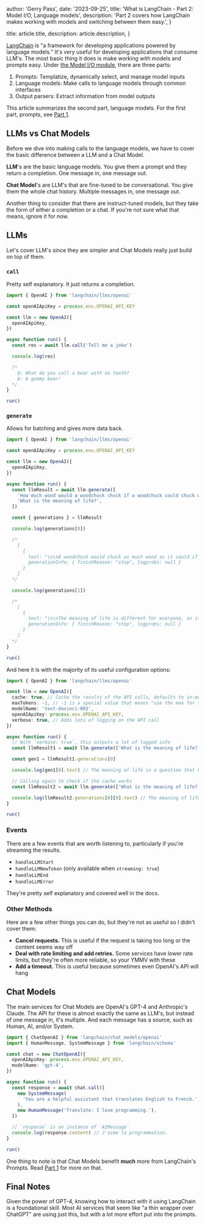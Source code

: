 
  author: 'Gerry Pass',
  date: '2023-09-25',
  title: 'What is LangChain - Part 2: Model I/O, Language models',
  description:
    'Part 2 covers how LangChain makes working with models and switching between them easy.',
}

  title: article.title,
  description: article.description,
}


[LangChain](https://js.langchain.com/docs/get_started/introduction) is "a framework for developing applications powered by language models." It's very useful for developing applications that consume LLM's. The most basic thing it does is make working with models and prompts easy. Under [the Model I/O module](https://js.langchain.com/docs/modules/model_io/), there are three parts:

1. Prompts: Templatize, dynamically select, and manage model inputs
2. Language models: Make calls to language models through common interfaces
3. Output parsers: Extract information from model outputs

This article summarizes the second part, language models. For the first part, prompts, see [Part 1](https://www.gerrypass.com/articles/what-ls-langchain-part-1-model-io-prompts).

## LLMs vs Chat Models

Before we dive into making calls to the language models, we have to cover the basic difference between a LLM and a Chat Model.

**LLM**'s are the basic language models. You give them a prompt and they return a completion. One message in, one message out.

**Chat Model**'s are LLM's that are fine-tuned to be conversational. You give them the whole chat history. Multiple messages in, one message out.

Another thing to consider that there are instruct-tuned models, but they take the form of either a completion or a chat. If you're not sure what that means, ignore it for now.

## LLMs

Let's cover LLM's since they are simpler and Chat Models really just build on top of them.

### `call`

Pretty self explanatory. It just returns a completion.

```ts
import { OpenAI } from 'langchain/llms/openai'

const openAIApiKey = process.env.OPENAI_API_KEY

const llm = new OpenAI({
  openAIApiKey,
})

async function run() {
  const res = await llm.call('Tell me a joke')

  console.log(res)

  /*
    Q: What do you call a bear with no teeth?
    A: A gummy bear!
  */
}

run()
```

### `generate`

Allows for batching and gives more data back.

```ts
import { OpenAI } from 'langchain/llms/openai'

const openAIApiKey = process.env.OPENAI_API_KEY

const llm = new OpenAI({
  openAIApiKey,
})

async function run() {
  const llmResult = await llm.generate([
    'How much wood would a woodchuck chuck if a woodchuck could chuck wood?',
    'What is the meaning of life?',
  ])

  const { generations } = llmResult

  console.log(generations[0])

  /*
    [
      {
        text: "\n\nA woodchuck would chuck as much wood as it could if it could chuck wood.",
        generationInfo: { finishReason: "stop", logprobs: null }
      }
    ]
  */

  console.log(generations[1])

  /*
    [
      {
        text: "\n\nThe meaning of life is different for everyone, as it is an individual journey. However, many people strive for happiness, connection, and purpose in life.",
        generationInfo: { finishReason: "stop", logprobs: null }
      }
    ]
  */
}

run()
```

And here it is with the majority of its useful configuration options:

```ts
import { OpenAI } from 'langchain/llms/openai'

const llm = new OpenAI({
  cache: true, // Cache the results of the API calls, defaults to in-memory cache
  maxTokens: -1, // -1 is a special value that means "use the max for that model" -- but you can overwrite
  modelName: 'text-davinci-002',
  openAIApiKey: process.env.OPENAI_API_KEY,
  verbose: true, // Adds lots of logging on the API call
})

async function run() {
  // With `verbose: true`, this outputs a lot of logged info
  const llmResult1 = await llm.generate(['What is the meaning of life?'])

  const gen1 = llmResult1.generations[0]

  console.log(gen1[0].text) // The meaning of life is a question that has been asked by people throughout history. There is no one correct answer to this question.

  // Calling again to check if the cache works
  const llmResult2 = await llm.generate(['What is the meaning of life?'])

  console.log(llmResult2.generations[0][0].text) // The meaning of life is a question that has been asked by people throughout history. There is no one correct answer to this question.
}

run()
```

### Events

There are a few events that are worth listening to, particularly if you're streaming the results.

- `handleLLMStart`
- `handleLLMNewToken` (only available when `streaming: true`)
- `handleLLMEnd`
- `handleLLMError`

They're pretty self explanatory and covered well in the docs.

### Other Methods

Here are a few other things you can do, but they're not as useful so I didn't cover them:

- **Cancel requests.** This is useful if the request is taking too long or the content seems way off
- **Deal with rate limiting and add retries.** Some services have lower rate limits, but they're often more reliable, so your YMMV with these
- **Add a timeout.** This is useful because sometimes even OpenAI's API will hang

## Chat Models

The main services for Chat Models are OpenAI's GPT-4 and Anthropic's Claude. The API for these is almost exactly the same as LLM's, but instead of one message in, it's multiple. And each message has a source, such as Human, AI, and/or System.

```ts
import { ChatOpenAI } from 'langchain/chat_models/openai'
import { HumanMessage, SystemMessage } from 'langchain/schema'

const chat = new ChatOpenAI({
  openAIApiKey: process.env.OPENAI_API_KEY,
  modelName: 'gpt-4',
})

async function run() {
  const response = await chat.call([
    new SystemMessage(
      'You are a helpful assistant that translates English to French.',
    ),
    new HumanMessage('Translate: I love programming.'),
  ])

  // `response` is an instance of `AIMessage`
  console.log(response.content) // J'aime la programmation.
}

run()
```

One thing to note is that Chat Models benefit **much** more from LangChain's Prompts. Read [Part 1](https://www.gerrypass.com/articles/what-ls-langchain-part-1-model-io-prompts) for more on that.

## Final Notes

Given the power of GPT-4, knowing how to interact with it using LangChain is a foundational skill. Most AI services that seem like "a thin wrapper over ChatGPT" are using just this, but with a lot more effort put into the prompts.
